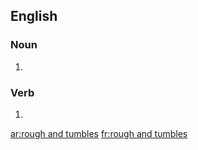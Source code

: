 ==English==

===Noun===
{{head|en|plural}}

# {{plural of|rough and tumble|lang=en}}

===Verb===
{{head|en}}
# {{en-third-person singular of|rough and tumble}}

[[ar:rough and tumbles]]
[[fr:rough and tumbles]]